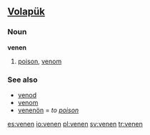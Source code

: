 ==[[Volapük]]==
===Noun===
'''venen'''

# [[poison]], [[venom]] 

===See also===
*[[venod]]
*[[venom]]
*[[venenön]] = ''to [[poison]]''

[[es:venen]]
[[io:venen]]
[[pl:venen]]
[[sv:venen]]
[[tr:venen]]